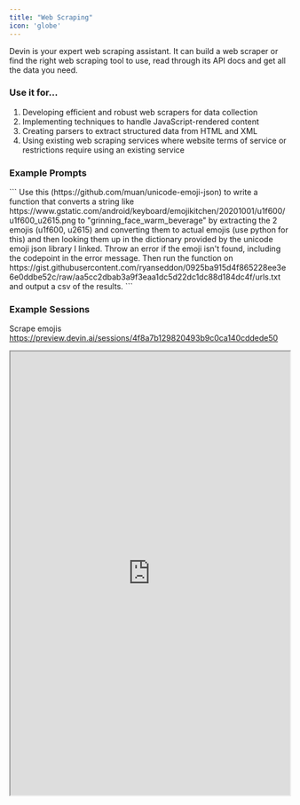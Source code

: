 ```yaml
---
title: "Web Scraping"
icon: 'globe'
---
```


Devin is your expert web scraping assistant. It can build a web scraper or find the right web scraping tool to use, read through its API docs and get all the data you need. 

### Use it for…
1. Developing efficient and robust web scrapers for data collection
2. Implementing techniques to handle JavaScript-rendered content
3. Creating parsers to extract structured data from HTML and XML
4. Using existing web scraping services where website terms of service or restrictions require using an existing service

### Example Prompts

<AccordionGroup>
  <Accordion title="Scrape emojis">
  ```
    Use this (https://github.com/muan/unicode-emoji-json) to write a function that converts a string like https://www.gstatic.com/android/keyboard/emojikitchen/20201001/u1f600/u1f600_u2615.png to "grinning_face_warm_beverage" by extracting the 2 emojis (u1f600, u2615) and converting them to actual emojis (use python for this) and then looking them up in the dictionary provided by the unicode emoji json library I linked. Throw an error if the emoji isn't found, including the codepoint in the error message. Then run the function on https://gist.githubusercontent.com/ryanseddon/0925ba915d4f865228ee3e6e0ddbe52c/raw/aa5cc2dbab3a9f3eaa1dc5d22dc1dc88d184dc4f/urls.txt and output a csv of the results.
  ```
 </Accordion>
</AccordionGroup>

### Example Sessions

Scrape emojis
https://preview.devin.ai/sessions/4f8a7b129820493b9c0ca140cddede50
<iframe src="https://preview.devin.ai/sessions/4f8a7b129820493b9c0ca140cddede50" width="100%" height="800px"></iframe>
